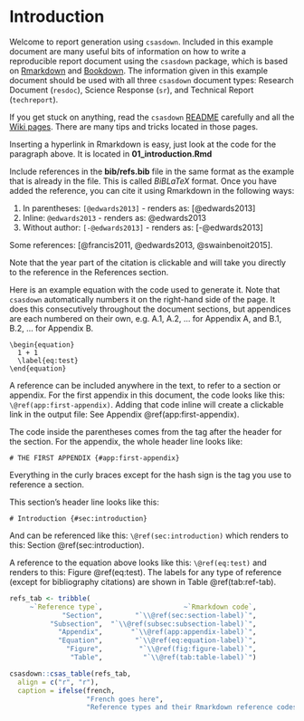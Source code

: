 # Introduction {#sec:introduction}

Welcome to report generation using `csasdown`. Included in this example document are many useful bits of information on how to write a reproducible report document using  the `csasdown` package, which is based on [Rmarkdown](https://rmarkdown.rstudio.com/) and [Bookdown](https://bookdown.org/). The information given in this example document should be used with all three `csasdown` document types: Research Document (`resdoc`), Science Response (`sr`), and Technical Report (`techreport`).

If you get stuck on anything, read the `csasdown` [README](https://github.com/pbs-assess/csasdown/blob/master/README.md) carefully and all the [Wiki pages](https://github.com/pbs-assess/csasdown/wiki). There are many tips and tricks located in those pages. 

Inserting a hyperlink in Rmarkdown is easy, just look at the code for the paragraph above. It is located in **01_introduction.Rmd**

Include references in the **bib/refs.bib** file in the same format as the example that is already in the file. This is called *BiBLaTeX* format. Once you have added the reference, you can cite it using Rmarkdown in the following ways:

1. In parentheses: `[@edwards2013]` - renders as: [@edwards2013]
2. Inline: `@edwards2013` - renders as: @edwards2013
3. Without author: `[-@edwards2013]` - renders as: [-@edwards2013]

Some references: [@francis2011, @edwards2013, @swainbenoit2015].

Note that the year part of the citation is clickable and will take you directly to the reference in the References section.

Here is an example equation with the code used to generate it. Note that `csasdown` automatically numbers it on the right-hand side of the page. It does this consecutively throughout the document sections, but appendices are each numbered on their own, e.g. A.1, A.2, ... for Appendix A, and B.1, B.2, ... for Appendix B.

````
\begin{equation}
  1 + 1
  \label{eq:test}
\end{equation}
````

\begin{equation}
  1 + 1
  \label{eq:test}
\end{equation}

A reference can be included anywhere in the text, to refer to a section or appendix. For the first appendix in this document, the code looks like this: `\@ref(app:first-appendix)`. Adding that code inline will create a clickable link in the output file: See Appendix \@ref(app:first-appendix).

The code inside the parentheses comes from the tag after the header for the section. For the appendix, the whole header line looks like:

`# THE FIRST APPENDIX {#app:first-appendix}`

Everything in the curly braces except for the hash sign is the tag you use to reference a section.

This section's header line looks like this:

`# Introduction {#sec:introduction}`

And can be referenced like this: `\@ref(sec:introduction)` which renders to this: Section \@ref(sec:introduction).

A reference to the equation above looks like this: `\@ref(eq:test)` and renders to this: Figure \@ref(eq:test). The labels for any type of reference (except for bibliography citations) are shown in Table \@ref(tab:ref-tab).

```r
refs_tab <- tribble(
     ~`Reference type`,                    ~`Rmarkdown code`,
             "Section",        "`\\@ref(sec:section-label)`",
          "Subsection",  "`\\@ref(subsec:subsection-label)`",
            "Appendix",       "`\\@ref(app:appendix-label)`",
            "Equation",        "`\\@ref(eq:equation-label)`",
              "Figure",         "`\\@ref(fig:figure-label)`",
               "Table",          "`\\@ref(tab:table-label)`")

csasdown::csas_table(refs_tab,
  align = c("r", "r"),
  caption = ifelse(french,
                   "French goes here",
                   "Reference types and their Rmarkdown reference codes."))
```
